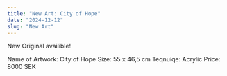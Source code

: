 ```yaml
---
title: "New Art: City of Hope"
date: "2024-12-12"
slug: "New Art"
---
```


New Original availible!

Name of Artwork: City of Hope
Size: 55 x 46,5 cm
Teqnuiqe: Acrylic
Price: 8000 SEK
